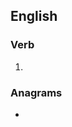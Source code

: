 {{also|e-mailed}}

==English==

===Verb===
{{head|en|verb form}}

# {{en-past of|email}}

===Anagrams===
* {{l|en|limeade}}